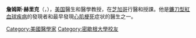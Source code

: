 {{unreferenced|time=2020-02-13}}
'''詹姆斯·赫里克'''（{{lang-en|James Bryan Herrick}}，{{bd|1861年|8月11日|1954年|3月7日}}），[[美国|美国]]醫生和醫學教授，在[[芝加哥|芝加哥]]行醫和授課。他是[[鐮刀型紅血球疾病|鐮刀型紅血球疾病]]的發現者和最早發現[[心肌梗死|心肌梗死]]症状的醫生之一。

{{Authority control}}
{{DEFAULTSORT:Herrick}}
[[Category:美國醫學家|Category:美國醫學家]]
[[Category:密歇根大學校友|Category:密歇根大學校友]]
{{doctor-stub}}